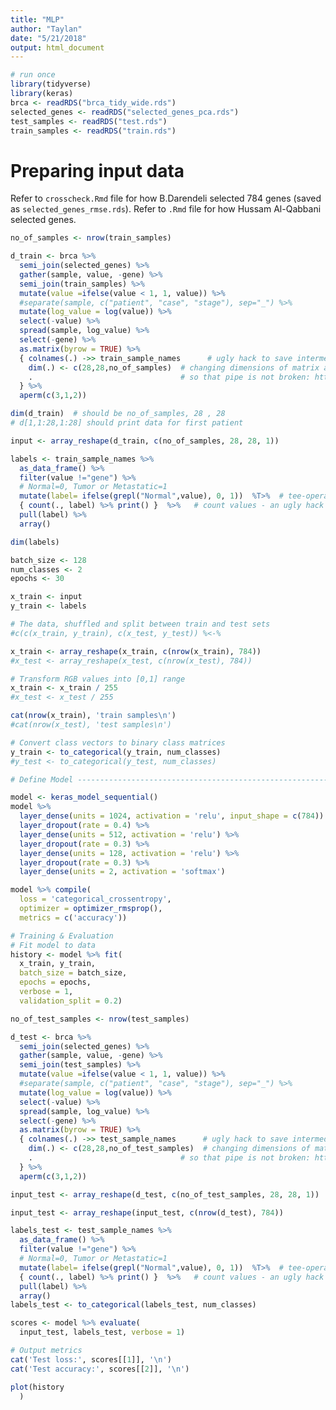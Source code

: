 ```yaml
---
title: "MLP"
author: "Taylan"
date: "5/21/2018"
output: html_document
---
```


```r
# run once
library(tidyverse)
library(keras)
brca <- readRDS("brca_tidy_wide.rds")
selected_genes <- readRDS("selected_genes_pca.rds")
test_samples <- readRDS("test.rds")
train_samples <- readRDS("train.rds")
```

# Preparing input data

Refer to `crosscheck.Rmd` file for how B.Darendeli selected 784 genes (saved as `selected_genes_rmse.rds`). Refer to `.Rmd` file for how Hussam Al-Qabbani selected genes.

```r
no_of_samples <- nrow(train_samples) 

d_train <- brca %>% 
  semi_join(selected_genes) %>% 
  gather(sample, value, -gene) %>%
  semi_join(train_samples) %>% 
  mutate(value =ifelse(value < 1, 1, value)) %>% 
  #separate(sample, c("patient", "case", "stage"), sep="_") %>% 
  mutate(log_value = log(value)) %>% 
  select(-value) %>% 
  spread(sample, log_value) %>%          
  select(-gene) %>%
  as.matrix(byrow = TRUE) %>% 
  { colnames(.) ->> train_sample_names      # ugly hack to save intermediate https://stackoverflow.com/a/47879695/4579196
    dim(.) <- c(28,28,no_of_samples)  # changing dimensions of matrix and printing again
    .                                 # so that pipe is not broken: https://stackoverflow.com/a/44052271/4579196
  } %>% 
  aperm(c(3,1,2))

```

```r
dim(d_train)  # should be no_of_samples, 28 , 28
# d[1,1:28,1:28] should print data for first patient
```

```r
input <- array_reshape(d_train, c(no_of_samples, 28, 28, 1))
```

```r
labels <- train_sample_names %>% 
  as_data_frame() %>% 
  filter(value !="gene") %>% 
  # Normal=0, Tumor or Metastatic=1
  mutate(label= ifelse(grepl("Normal",value), 0, 1))  %T>%  # tee-operator
  { count(., label) %>% print() }  %>%   # count values - an ugly hack
  pull(label) %>% 
  array()
```

```r
dim(labels)
```

```r
batch_size <- 128
num_classes <- 2
epochs <- 30

x_train <- input
y_train <- labels

# The data, shuffled and split between train and test sets
#c(c(x_train, y_train), c(x_test, y_test)) %<-% 

x_train <- array_reshape(x_train, c(nrow(x_train), 784))
#x_test <- array_reshape(x_test, c(nrow(x_test), 784))

# Transform RGB values into [0,1] range
x_train <- x_train / 255
#x_test <- x_test / 255

cat(nrow(x_train), 'train samples\n')
#cat(nrow(x_test), 'test samples\n')

# Convert class vectors to binary class matrices
y_train <- to_categorical(y_train, num_classes)
#y_test <- to_categorical(y_test, num_classes)

# Define Model --------------------------------------------------------------

model <- keras_model_sequential()
model %>% 
  layer_dense(units = 1024, activation = 'relu', input_shape = c(784)) %>% 
  layer_dropout(rate = 0.4) %>% 
  layer_dense(units = 512, activation = 'relu') %>%
  layer_dropout(rate = 0.3) %>%
  layer_dense(units = 128, activation = 'relu') %>%
  layer_dropout(rate = 0.3) %>% 
  layer_dense(units = 2, activation = 'softmax')

```

```r


model %>% compile(
  loss = 'categorical_crossentropy',
  optimizer = optimizer_rmsprop(),
  metrics = c('accuracy'))
```

```r
# Training & Evaluation 
# Fit model to data
history <- model %>% fit(
  x_train, y_train,
  batch_size = batch_size,
  epochs = epochs,
  verbose = 1,
  validation_split = 0.2)

```

```r
no_of_test_samples <- nrow(test_samples) 

d_test <- brca %>% 
  semi_join(selected_genes) %>% 
  gather(sample, value, -gene) %>%
  semi_join(test_samples) %>% 
  mutate(value =ifelse(value < 1, 1, value)) %>% 
  #separate(sample, c("patient", "case", "stage"), sep="_") %>% 
  mutate(log_value = log(value)) %>% 
  select(-value) %>% 
  spread(sample, log_value) %>%          
  select(-gene) %>%
  as.matrix(byrow = TRUE) %>% 
  { colnames(.) ->> test_sample_names      # ugly hack to save intermediate https://stackoverflow.com/a/47879695/4579196
    dim(.) <- c(28,28,no_of_test_samples)  # changing dimensions of matrix and printing again
    .                                 # so that pipe is not broken: https://stackoverflow.com/a/44052271/4579196
  } %>% 
  aperm(c(3,1,2))

input_test <- array_reshape(d_test, c(no_of_test_samples, 28, 28, 1))

input_test <- array_reshape(input_test, c(nrow(d_test), 784))
```

```r
labels_test <- test_sample_names %>% 
  as_data_frame() %>% 
  filter(value !="gene") %>% 
  # Normal=0, Tumor or Metastatic=1
  mutate(label= ifelse(grepl("Normal",value), 0, 1))  %T>%  # tee-operator
  { count(., label) %>% print() }  %>%   # count values - an ugly hack
  pull(label) %>% 
  array()
labels_test <- to_categorical(labels_test, num_classes)

```

```r
scores <- model %>% evaluate(
  input_test, labels_test, verbose = 1)

# Output metrics
cat('Test loss:', scores[[1]], '\n')
cat('Test accuracy:', scores[[2]], '\n')
```

```r
plot(history
  )
```

